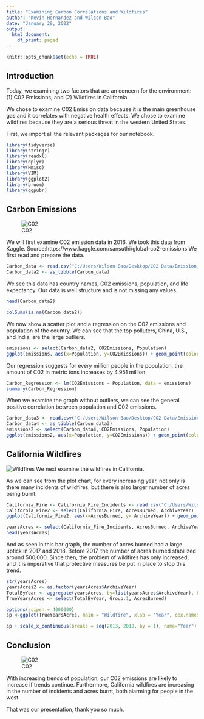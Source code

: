 ---
title: "Examining Carbon Correlations and Wildfires"
author: "Kevin Hernandez and Wilson Bao"
date: "January 29, 2022"
output:
  html_document:
    df_print: paged
---

```{r setup, include=FALSE}
knitr::opts_chunk$set(echo = TRUE)
```

## Introduction

Today, we examining two factors that are an concern for the environment:
(1) C02 Emissions; and
(2) Wildfires in California

We chose to examine C02 Emission data because it is the main greenhouse gas
and it correlates with negative health effects.
We chose to examine wildfires because they are a serious threat in the
western United States.

First, we import all the relevant packages for our notebook.

```{r}
library(tidyverse)
library(stringr)
library(readxl)
library(dplyr)
library(Hmisc)
library(VIM)
library(ggplot2)
library(broom)
library(ggpubr)
```

## Carbon Emissions
![C02](https://www.sciencealert.com/images/articles/processed/carbon_pollution_1024.jpg)


We will first examine C02 emission data in 2016.
We took this data from Kaggle. Source:https://www.kaggle.com/sansuthi/global-co2-emissions
We first read and prepare the data.


```{r}
Carbon_data <- read.csv("C:/Users/Wilson Bao/Desktop/CO2 Data/Emission_Data.csv")
Carbon_data2 <- as_tibble(Carbon_data)
```

We see this data has country names, C02 emissions, population, and life expectancy. Our data is well structure and is not missing any values.

```{r}
head(Carbon_data2)
```



```{r}
colSums(is.na(Carbon_data2))
```

We now show a scatter plot and a regression on the C02 emissions and population
of the country.
We can see that the top polluters, China, U.S., and India, are the large outliers.


```{r}
emissions <- select(Carbon_data2, CO2Emissions, Population)
ggplot(emissions, aes(x=Population, y=CO2Emissions)) + geom_point(color='darkblue')
```




Our regression suggests for every million people in the population, the amount
of C02 in metric tons increases by 4.951 million.

```{r}
Carbon_Regression <- lm(CO2Emissions ~ Population, data = emissions)
summary(Carbon_Regression)
```


When we examine the graph without outliers, we can see the general positive correlation between population and C02 emissions.

```{r}
Carbon_data3 <- read.csv("C:/Users/Wilson Bao/Desktop/CO2 Data/Emission_Data_Modified.csv")
Carbon_data4 <- as_tibble(Carbon_data3)
emissions2 <- select(Carbon_data4, CO2Emissions, Population)
ggplot(emissions2, aes(x=Population, y=CO2Emissions)) + geom_point(color='darkblue')
```

## California Wildfires

![Wildfires](https://assets.teenvogue.com/photos/5dceec5a12b1e90009a33c04/16:9/w_2560%2Cc_limit/00-story-california-wildfires.jpg)
We next examine the wildfires in California.

As we can see from the plot chart, for every increasing year,
not only is there many incidents of wildfires,
but there is also larger number of acres being burnt.

```{r}
California_Fire <- California_Fire_Incidents <- read.csv("C:/Users/Wilson Bao/Desktop/CO2 Data/California_Fire_Incidents.csv")
California_Fire2 <- select(California_Fire, AcresBurned, ArchiveYear)
ggplot(California_Fire2, aes(x=AcresBurned, y= ArchiveYear)) + geom_point()
```



```{r}
yearsAcres <- select(California_Fire_Incidents, AcresBurned, ArchiveYear)
head(yearsAcres)

```
And as seen in this bar graph, the number of acres burned had a large uptick in 2017 and 2018. Before 2017, the number of acres burned stabilized around 500,000.
Since then, the problem of wildfires has only increased, and it is imperative
that protective measures be put in place to stop this trend.



```{r}
str(yearsAcres)
yearsAcres2 <- as.factor(yearsAcres$ArchiveYear)
TotalByYear <- aggregate(yearsAcres, by=list(yearsAcres$ArchiveYear), FUN=sum)
TrueYearsAcres <- select(TotalByYear, Group.1, AcresBurned)

options(scipen = 4000000)
sp <-ggplot(TrueYearsAcres, main = "Wildfire", xlab = "Year", cex.names = .8, aes(x= Group.1, y= AcresBurned)) + geom_bar(stat = "identity")

sp + scale_x_continuous(breaks = seq(2013, 2018, by = 1), name="Year") 
```

## Conclusion

![C02](https://www.tuev-nord.de/fileadmin/_processed_/8/e/csm_carbon-footprint-tuev-nord_ec81ec2ee7.jpg)

With increasing trends of population, our C02 emissions are likely to increase if trends continue. Furthermore, California wildfires are increasing in the number of incidents and acres burnt, both alarming for people in the west.

That was our presentation, thank you so much.

```{r}

```



```{r}

```


```{r}

```

